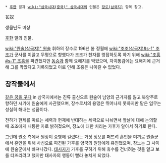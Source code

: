  * [[후한]] 말과 [[wiki:"삼국시대(중국)" 삼국시대]]의 인물은 [[장로(삼국지)]] 항목 참고.

苌奴

생몰년도 미상

[[후한]] 말의 인물.

[[wiki:"원술(삼국지)" 원술]] 휘하의 장수로 196년 봄 정월에 [[wiki:"조조(삼국지)#s-1" 조조]]가 군사를 이끌고 무평으로 향했다가 조조가 천자를 영접하도록 하기 위해 [[wiki:"조홍#s-1" 조홍]]을 파견했지만 [[동승]]과 함께 요해지를 막았으며, 자치통감에는 요해지에 근거해 그를 막았다고 기록되었고 이로 인해 조홍은 나아갈 수 없었다.

== 창작물에서 ==
[[같은 꿈을 꾸다]] in 삼국지에서는 진류 출신으로 원술이 남양의 근거지를 잃고 북양주로 향하던 시기에 원술에게 사관했으며, 장수로서의 용맹은 뛰어나지 못하지만 맡은 임무는 성실히 해내는 성품이다.

천하가 헌제를 따르는 세력과 헌제에 반대하는 세력으로 나뉘면서 앞날에 대해 논의할 때 조조에게 내통한 자로 밝혀졌으며, 장노에 대한 처리는 가후가 알아서 하기로 한다.

그런데 원소 측에서 원상이 중병에 걸렸다는 거짓 정보를 퍼뜨려 혼인을 미끼로 원술군에서 혼인을 위해 사신으로 파견된 가후를 양국의 원담에게 유인했으며, 장노는 그 사이에 원술군에서 빠져나갔다. [[태사자]]가 가후를 구하기 위해 휴수를 건너려는 것을 알고 보를 터뜨리려고 했지만 태사자의 행동이 빨라 놓치게 되었다.
